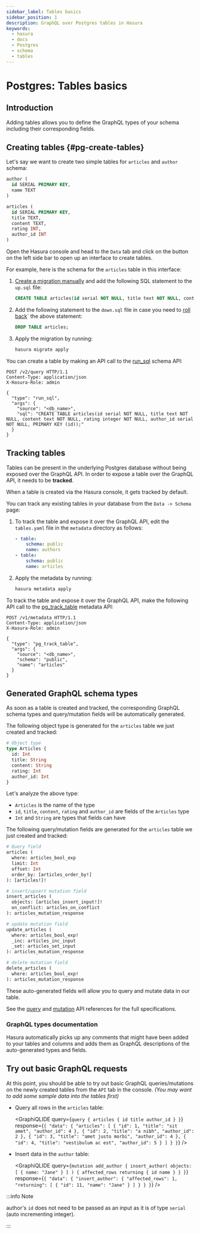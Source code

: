 ```yaml
---
sidebar_label: Tables basics
sidebar_position: 1
description: GraphQL over Postgres tables in Hasura
keywords:
  - hasura
  - docs
  - Postgres
  - schema
  - tables
---
```



# Postgres: Tables basics

## Introduction

Adding tables allows you to define the GraphQL types of your schema
including their corresponding fields.

## Creating tables {#pg-create-tables}

Let's say we want to create two simple tables for `articles` and
`author` schema:

```sql
author (
  id SERIAL PRIMARY KEY,
  name TEXT
)

articles (
  id SERIAL PRIMARY KEY,
  title TEXT,
  content TEXT,
  rating INT,
  author_id INT
)
```

<Tabs className="api-tabs">
<TabItem value="console" label="Console">

Open the Hasura console and head to the `Data` tab and click on the
button on the left side bar to open up an interface to create tables.

For example, here is the schema for the `articles` table in this
interface:

<Thumbnail
  src="/img/graphql/core/schema/create-table-graphql.png"
  alt="Schema for an article table"
/>

</TabItem>
<TabItem value="cli" label="CLI">

1.  [Create a migration manually](/graphql/core/migrations/advanced/writing-migrations-manually.mdx) and add the
    following SQL statement to the `up.sql` file:

    ```sql
    CREATE TABLE articles(id serial NOT NULL, title text NOT NULL, content text NOT NULL, rating integer NOT NULL, author_id serial NOT NULL, PRIMARY KEY (id));
    ```

2.  Add the following statement to the `down.sql` file in case you need
    to [roll back](/graphql/core/migrations/advanced/rolling-back-migrations.mdx)` the above statement:

    ```sql
    DROP TABLE articles;
    ```

3.  Apply the migration by running:

    ```bash
    hasura migrate apply
    ```

</TabItem>
<TabItem value="api" label="API">

You can create a table by making an API call to the [run_sql](/graphql/core/api-reference/schema-api/run-sql.mdx#schema-run-sql)
schema API:

```http
POST /v2/query HTTP/1.1
Content-Type: application/json
X-Hasura-Role: admin

{
  "type": "run_sql",
  "args": {
    "source": "<db_name>",
    "sql": "CREATE TABLE articles(id serial NOT NULL, title text NOT NULL, content text NOT NULL, rating integer NOT NULL, author_id serial NOT NULL, PRIMARY KEY (id));"
  }
}
```

</TabItem>
</Tabs>

## Tracking tables

Tables can be present in the underlying Postgres database without being
exposed over the GraphQL API. In order to expose a table over the
GraphQL API, it needs to be **tracked**.

<Tabs className="api-tabs">
<TabItem value="console" label="Console">

When a table is created via the Hasura console, it gets tracked by
default.

You can track any existing tables in your database from the
`Data -> Schema` page:

<Thumbnail
  src="/img/graphql/core/schema/schema-track-tables.png"
  alt="Track table"
/>

</TabItem>
<TabItem value="cli" label="CLI">

1.  To track the table and expose it over the GraphQL API, edit the
    `tables.yaml` file in the `metadata` directory as follows:

    ```yaml {4-6}
    - table:
        schema: public
        name: authors
    - table:
        schema: public
        name: articles
    ```

2.  Apply the metadata by running:

    ```bash
    hasura metadata apply
    ```

</TabItem>
<TabItem value="api" label="API">

To track the table and expose it over the GraphQL API, make the
following API call to the [pg_track_table](/graphql/core/api-reference/metadata-api/table-view.mdx#metadata-pg-track-table) metadata API:

```http
POST /v1/metadata HTTP/1.1
Content-Type: application/json
X-Hasura-Role: admin

{
  "type": "pg_track_table",
  "args": {
    "source": "<db_name>",
    "schema": "public",
    "name": "articles"
  }
}
```

</TabItem>
</Tabs>


## Generated GraphQL schema types

As soon as a table is created and tracked, the corresponding GraphQL
schema types and query/mutation fields will be automatically generated.

The following object type is generated for the `articles` table we just
created and tracked:

```graphql
# Object type
type Articles {
  id: Int
  title: String
  content: String
  rating: Int
  author_id: Int
}
```

Let's analyze the above type:

-   `Articles` is the name of the type
-   `id`, `title`, `content`, `rating` and `author_id` are fields of the
    `Articles` type
-   `Int` and `String` are types that fields can have

The following query/mutation fields are generated for the `articles`
table we just created and tracked:

```graphql
# Query field
articles (
  where: articles_bool_exp
  limit: Int
  offset: Int
  order_by: [articles_order_by!]
): [articles!]!

# insert/upsert mutation field
insert_articles (
  objects: [articles_insert_input!]!
  on_conflict: articles_on_conflict
): articles_mutation_response

# update mutation field
update_articles (
  where: articles_bool_exp!
  _inc: articles_inc_input
  _set: articles_set_input
): articles_mutation_response

# delete mutation field
delete_articles (
  where: articles_bool_exp!
): articles_mutation_response
```

These auto-generated fields will allow you to query and mutate data in
our table.

See the [query](/graphql/core/api-reference/graphql-api/query.mdx) and
[mutation](/graphql/core/api-reference/graphql-api/mutation.mdx) API references for the full
specifications.

### GraphQL types documentation

Hasura automatically picks up any comments that might have been added to
your tables and columns and adds them as GraphQL descriptions of the
auto-generated types and fields.

## Try out basic GraphQL requests

At this point, you should be able to try out basic GraphQL
queries/mutations on the newly created tables from the `API` tab in
the console. *(You may want to add some sample data into the tables
first)*

-   Query all rows in the `articles` table:

    <GraphiQLIDE
  query={`query {
      articles {
        id
        title
        author_id
      }
    }`}
    response={`{
      "data": {
        "articles": [
          {
            "id": 1,
            "title": "sit amet",
            "author_id": 4
          },
          {
            "id": 2,
            "title": "a nibh",
            "author_id": 2
          },
          {
            "id": 3,
            "title": "amet justo morbi",
            "author_id": 4
          },
          {
            "id": 4,
            "title": "vestibulum ac est",
            "author_id": 5
          }
        ]
      }
    }`}
    />

-   Insert data in the `author` table:

    <GraphiQLIDE
    query={`mutation add_author {
      insert_author(
        objects: [
          { name: "Jane" }
        ]
      ) {
          affected_rows
          returning {
            id
            name
          }
        }
    }`}
    response={`{
      "data": {
        "insert_author": {
          "affected_rows": 1,
          "returning": [
            {
              "id": 11,
              "name": "Jane"
            }
          ]
        }
      }
    }`}
    />

:::info Note

author's `id` does not need to be passed as an input as it is of type
`serial` (auto incrementing integer).

:::